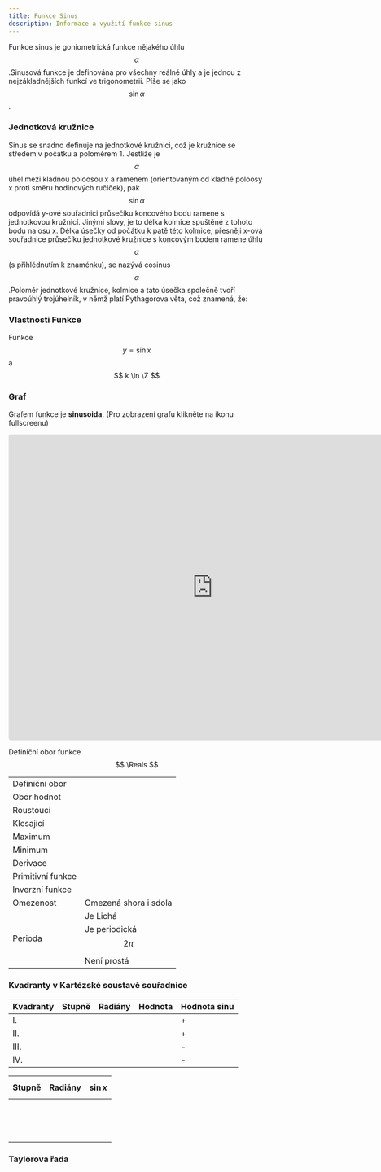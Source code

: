 ```yaml
---
title: Funkce Sinus
description: Informace a využití funkce sinus
---
```



Funkce sinus je goniometrická funkce nějakého úhlu $$ \displaystyle \alpha $$.Sinusová funkce je definována pro všechny reálné úhly a je jednou z nejzákladnějších funkcí ve trigonometrii.
Píše se jako $$ \sin \alpha $$.

### Jednotková kružnice
Sinus se snadno definuje na jednotkové kružnici, což je kružnice se středem v počátku a poloměrem 1. Jestliže je $$ \alpha $$
úhel mezi kladnou poloosou x a ramenem (orientovaným od kladné poloosy x proti směru hodinových ručiček), pak $$ \sin \alpha $$
odpovídá y-ové souřadnici průsečíku koncového bodu ramene s jednotkovou kružnicí. Jinými slovy, je to délka kolmice spuštěné z tohoto bodu na osu x.
Délka úsečky od počátku k patě této kolmice, přesněji x-ová souřadnice průsečíku jednotkové kružnice s koncovým bodem ramene úhlu $$ \alpha $$ 
(s přihlédnutím k znaménku), se nazývá cosinus $$ \alpha $$.Poloměr jednotkové kružnice, kolmice a tato úsečka společně tvoří pravoúhlý trojúhelník, v němž platí Pythagorova věta, což znamená, že:

<Latex formula="\displaystyle (\sin \alpha)^2 + (\cos \alpha)^2 = 1" />

### Vlastnosti Funkce 
Funkce $$ \displaystyle y = \sin x $$ a $$ k \in \Z $$

### Graf 
Grafem funkce je **sinusoida**. (Pro zobrazení grafu klikněte na ikonu fullscreenu)
<iframe src="https://www.geogebra.org/calculator/rdckcpzh?embed" width="800" height="600" allowfullscreen style="border: 1px solid #e4e4e4;border-radius: 4px;" frameborder="0"></iframe>

Definiční obor funkce $$ \Reals $$

| | |
| --- | --- |
| Definiční obor | <Latex formula="\displaystyle \Reals" /> |
| Obor hodnot | <Latex formula="\displaystyle \langle -1 ; 1 \rangle" /> |
| Roustoucí | <Latex formula="\displaystyle \Big( - \frac{\pi}{2} + 2k \pi ; \frac{\pi}{2} + 2k \pi \Big)" /> |
| Klesající | <Latex formula="\displaystyle \Big( \frac{\pi}{2} + 2k \pi ; \frac{3}{2} \pi + 2k \pi \Big)" /> |
| Maximum | <Latex formula="1 \space v \space bodě \space \space \frac{\pi}{2} + 2k \pi" /> |
| Minimum | <Latex formula="-1 \space v \space bodě \space \space \frac{3}{2} \pi + 2k \pi " /> |
| Derivace | <Latex formula="\displaystyle ( \sin x )' = \cos x" /> |
| Primitivní funkce | <Latex formula="\displaystyle \int \sin x \mathrm{d} x = - \cos x + C , C \in \Reals" /> |
| Inverzní funkce | <Latex formula="\arcsin" /> |
| Omezenost | Omezená shora i sdola |
| | Je Lichá |
| Perioda | Je periodická $$ 2 \pi $$ |
| | Není prostá |

### Kvadranty v Kartézské soustavě souřadnice
| Kvadranty | Stupně | Radiány | Hodnota | Hodnota sinu |
| --- | --- | --- | --- | --- |
| I. | <Latex formula="0° \leqq x \leqq 90°" /> | <Latex formula="0 \leqq x \leqq \frac{\pi}{2}" /> | <Latex formula="\langle 0 ; 1 \rangle" /> | + |
| II. | <Latex formula="90° \leqq x \leqq 180°" /> | <Latex formula="\frac{\pi}{2} \leqq x \leqq \pi" /> | <Latex formula="\langle 0 ; 1 \rangle" /> | + |
| III. | <Latex formula="180° \leqq x \leqq 270°" /> | <Latex formula="\pi < x < \frac{3}{2} \pi" /> | <Latex formula="\langle -1 ; 0 \rangle" /> | - |
| IV. | <Latex formula="270° \leqq x \leqq 360° " /> | <Latex formula="\frac{3}{2} \pi < x < 2 \pi" /> | <Latex formula="\langle -1 ; 0 \rangle" /> | - |

| Stupně | Radiány | $$ \sin x $$ |
| --- | --- | --- |
| <Latex formula="0°" /> | <Latex formula="0" /> | <Latex formula="0" /> |
| <Latex formula="15°" /> | <Latex formula="\frac{\pi}{12}" /> | <Latex formula="\frac{\sqrt{6} - \sqrt{2}}{4}" /> |
| <Latex formula="30°" /> | <Latex formula="\frac{\pi}{6}" /> | <Latex formula="\frac{1}{2}" /> |
| <Latex formula="45°" /> | <Latex formula="\frac{\pi}{4}" /> | <Latex formula="\frac{\sqrt{2}}{2}" /> |
| <Latex formula="75°" /> | <Latex formula="\frac{5 \pi}{12}" /> | <Latex formula="\frac{\sqrt{6} + \sqrt{2}}{4}" /> |
| <Latex formula="90°" /> | <Latex formula="\frac{\pi}{2}" /> | <Latex formula="1" /> |
| <Latex formula="105°" /> | <Latex formula="\frac{7 \pi}{12}" /> | <Latex formula="\frac{\sqrt{6} + \sqrt{2}}{4}" /> |
| <Latex formula="120°" /> | <Latex formula="\frac{2 \pi}{3}" /> | <Latex formula="\frac{\sqrt{3}}{2}" /> |
| <Latex formula="135°" /> | <Latex formula="\frac{3 \pi}{4}" /> | <Latex formula="\frac{\sqrt{2}}{2}" /> |
| <Latex formula="150°" /> | <Latex formula="\frac{5 \pi}{6}" /> | <Latex formula="\frac{1}{2}" /> |
| <Latex formula="165°" /> | <Latex formula="\frac{11 \pi}{12}" /> | <Latex formula="\frac{-\sqrt{2} + \sqrt{6}}{4}" /> |
| <Latex formula="180°" /> | <Latex formula="\pi" /> | <Latex formula="0" /> |
| <Latex formula="270°" /> | <Latex formula="\frac{3}{2} \pi" /> | <Latex formula="-1" /> |
| <Latex formula="360°" /> | <Latex formula="2 \pi" /> | <Latex formula="0" /> |

### Taylorova řada 
<Latex formula="\displaystyle \sin x = x - \frac{x^3}{3!} + \frac{x^5}{5!} - \frac{x^7}{7!} + \cdots =  \sum_{n = 0}^{\infty} \frac{(-1)^n x^{2n + 1}}{(2n + 1)!}" />

